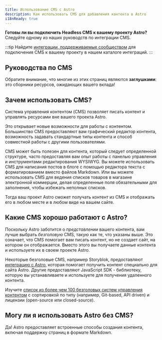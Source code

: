 ```yaml
---
title: Использование CMS с Astro
description: Как использовать CMS для добавления контента в Astro
i18nReady: true
---
```


**Готовы ли вы подключить Headless CMS к вашему проекту Astro?** Следуйте одному из наших руководств по интеграции CMS.

:::tip
Найдите [интеграции, поддерживаемые сообществом](https://astro.build/integrations/?search=cms) для подключения CMS к вашему проекту в нашем каталоге интеграций. 
:::

## Руководства по CMS

Обратите внимание, что многие из этих страниц являются **заглушками**: это сборники ресурсов, ожидающих вашего вклада!

<CMSGuidesNav />

## Зачем использовать CMS?

Система управления контентом (CMS) позволяет писать контент и управлять ресурсами вне вашего проекта Astro.

Это открывает новые возможности для работы с контентом. Большинство CMS предоставляют вам графический редактор контента, возможность задавать стандартные типы контента и способ совместной работы с другими пользователями.

CMS может быть полезен для контента, который следует определенной структуре, часто предоставляя вам опыт работы с панелью управления и инструментами редактирования WYSIWYG. Вы можете использовать CMS для написания постов в блоге с помощью редактора текста с форматированием вместо файлов Markdown. Или вы можете использовать CMS для ведения списков товаров в магазине электронной коммерции, делая определенные поля обязательными для заполнения, чтобы избежать неполных списков. 

Тогда ваш проект Astro сможет получать контент из CMS и отображать его в любом месте и в любом виде на вашем сайте.


## Какие CMS хорошо работают с Astro?

Поскольку Astro заботится о _представлении_ вашего контента, вам лучше выбрать _безголовую_ CMS, такую как те, что указаны выше. Это означает, что CMS помогает вам писать контент, но не создает сайт, на котором он отображается. Вместо этого вы получаете данные контента и используете их в своем проекте Astro. 

Некоторые безголовые CMS, например Storyblok, предоставляют [интеграцию с Astro](/ru/guides/integrations-guide/), которая помогает получить контент специально для сайта Astro. Другие предоставляют JavaScript SDK - библиотеку, которую вы устанавливаете и используете для получения удаленного контента.

<ReadMore> Изучите [список из более чем 100 безголовых систем управления контентом](https://jamstack.org/headless-cms/) <Badge text="внешняя ссылка" /> с сортировкой по типу (например, Git-based, API driven) и лицензии (open-source или closed-source).</ReadMore>

## Могу ли я использовать Astro без CMS?

Да! Astro предоставляет встроенные способы создания контента, включая поддержку страниц в формате Markdown.
